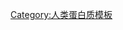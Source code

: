 <includeonly>{{PBB/{{{geneid}}}}}</includeonly><noinclude>
{{documentation|content=本模板僅用於[[:en:User:ProteinBoxBot|User:ProteinBoxBot]]及相關網頁。<br>{{Deprecated template|PBB|Infobox gene|date=2019-08-21}}}}

[[Category:人类蛋白质模板]]
</noinclude>